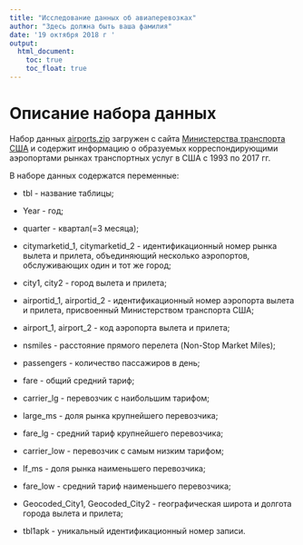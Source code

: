 ```yaml
---
title: "Исследование данных об авиаперевозках"
author: "Здесь должна быть ваша фамилия"
date: '19 октября 2018 г '
output: 
  html_document: 
    toc: true
    toc_float: true
---
```


# Описание набора данных

Набор данных [airports.zip](data/airports.zip) загружен с сайта [Министерства транспорта США](https://data.transportation.gov/Aviation/Consumer-Airfare-Report-Table-1a-All-U-S-Airport-P/tfrh-tu9e) и содержит информацию о	образуемых корреспондирующими аэропортами рынках транспортных услуг в США с 1993 по 2017 гг.

В наборе данных содержатся переменные:

 - tbl - название таблицы;

 - Year - год;	

 - quarter - квартал(=3 месяца); 	

 - citymarketid_1, citymarketid_2	- идентификационный номер рынка вылета и прилета, объединяющий несколько аэропортов, обслуживающих один и тот же город;

 - city1, city2	- город вылета и прилета;

 - airportid_1, airportid_2	- идентификационный номер аэропорта вылета и прилета, присвоенный Министерством транспорта США;

 - airport_1, airport_2	- код аэропорта вылета и прилета;

 - nsmiles	- расстояние прямого перелета (Non-Stop Market Miles); 

 - passengers	- количество пассажиров в день; 

 - fare	- общий средний тариф;

 - carrier_lg	- перевозчик с наибольшим тарифом;

 - large_ms	- доля рынка крупнейшего перевозчика;

 - fare_lg	- средний тариф крупнейшего перевозчика;

 - carrier_low - перевозчик с самым низким тарифом;	

 - lf_ms - доля рынка наименьшего перевозчика;

 - fare_low -	средний тариф наименьшего перевозчика;

 - Geocoded_City1, Geocoded_City2	- географическая широта и долгота города вылета и прилета; 
 
 - tbl1apk - уникальный идентификационный номер записи.
